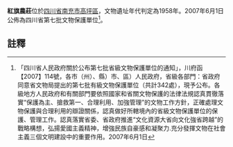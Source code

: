 {{msg:四川省文物保護單位
|名稱 = 紅旗農莊
|編號 = 294
|圖片 = 
|級別 = S7
|分類 = 
|時代 = 1958年
|地点 = [[四川省|四川省]][[南充市|南充市]][[高坪區|高坪區]]
|坐標 =
|登錄 = 2007年6月1日
}}
'''紅旗農莊'''位於[[四川省|四川省]][[南充市|南充市]][[高坪區|高坪區]]，文物遺址年代判定為1958年。2007年6月1日公佈為四川省第七批文物保護單位<ref>「四川省人民政府關於公布第七批省級文物保護單位的通知」，川府函【2007】114號，各市（州）、縣）市、區）人民政府，省級各部門：省政府同意省文物局提出的第七批有級文物保護單位（共計342處），現予公布。各級地方人民政府和有關部門要依照國家和省關文物保護的法律法規認真貫徹落實“保護為主、搶救第一、合理利用、加強管理”的文物工作方針，正確處理文物保護與合理利用的辯證關係，認真做好所轄境內的省級文物保護單位的保護、管理工作。認真落實省委、省政府推進“文化資源大省向文化強省跨越”的戰略構想，弘揚愛國主義精神，增強民族自豪感和凝聚力.充分發揮文物在社會主義三個文明建設中的重要作用。2007年6月1日</ref>。
==註釋==
{{reflist}}
{{文物保護單位小作品}}